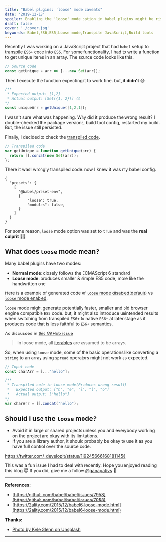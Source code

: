 ```yaml
---
title: "Babel plugins: 'loose' mode caveats"
date: '2019-12-18'
spoiler: Enabling the 'loose' mode option in babel plugins might be risky?
draft: false
cover: './cover.jpg'
keywords: Babel,ES6,ES5,Loose mode,Transpile JavaScript,Build tools
---
```


Recently I was working on a JavaScript project that had `babel` setup to
transpile `ES6+` code into `ES5`. For some functionality, I had to write a function
to get unique items in an array. The source code looks like this.

```js
// Source code
const getUnique = arr => [...new Set(arr)];
```

Then I execute the function expecting it to work fine. but, **it didn't** 😅

```js
/**
 * Expected output: [1,2]
 * Actual output: [Set({1, 2})] 😮
*/
const uniqueArr = getUnique([1,2,1]);
```

I wasn't sure what was happening. Why did it produce the wrong result?
I double-checked the package versions, build tool config, restarted my build.
But, the issue still persisted.

Finally, I decided to check the [transpiled code][set transpile].

```js
// Transpiled code
var getUnique = function getUnique(arr) {
  return [].concat(new Set(arr));
};
```

There it was! wrongly transpiled code. now I knew it was my babel config.

```json{6}
{
  "presets": {
    [
      "@babel/preset-env",
      {
          "loose": true,
          "modules": false,
      }
    ]
  }
}
```

For some reason, `loose` mode option was set to `true` and was the **real culprit** 🙆‍♂️

## What does `loose` mode mean?

Many babel plugins have two modes:

- **Normal mode**: closely follows the ECMAScript 6 standard
- **Loose mode**: produces smaller & simple ES5 code, more like the handwritten one

Here is a example of generated code of [`loose` mode disabled(default)][loose mode disabled] vs
[`loose` mode enabled][loose mode enabled].

`loose` mode might generate potentially faster, smaller and old browser engine compatible `ES5` code. but,
it might also introduce unintended results when switching from transpiled `ES6+` to native `ES6+` at
later stage as it produces code that is less faithful to `ES6+` semantics.

As discussed in [this GitHub issue][github issue]

> In loose mode, all [iterables](https://javascript.info/iterable) are assumed to be arrays.

So, when using `loose` mode, some of the basic operations like converting a `string`
to an array using `spread` operators might not work as expected.

```js
// Input code
const charArr = [..."hello"];

/**
 * Transpiled code in loose mode(Produces wrong result)
 *   Expected output: ["h", "e", "l", "l", "o"]
 *   Actual output: ["hello"]
*/
var charArr = [].concat("hello");
```

## Should I use the `loose` mode?

- Avoid it in large or shared projects unless you and everybody working on the project are okay with its limitations.
- If you are a library author, it should probably be okay to use it as you have full control over the source code.

https://twitter.com/_developit/status/1192456661681811458

This was a fun issue I had to deal with recently. Hope you enjoyed reading this blog 😇
If you did, give me a follow [@ganapativs](https://twitter.com/ganapativs) 🙌

[github issue]: https://github.com/babel/babel/issues/7958#issuecomment-389916364
[set transpile]: https://babeljs.io/en/repl#?browsers=&build=&builtIns=false&spec=false&loose=true&code_lz=MYewdgzgLgBA5gUygVTASwI4FcEwLwwCGATsfgHwwDaAdHWAgO4wDKSAFCcQJQC6A3EA&debug=false&forceAllTransforms=false&shippedProposals=false&circleciRepo=&evaluate=false&fileSize=false&timeTravel=false&sourceType=module&lineWrap=true&presets=env&prettier=false&targets=&version=7.7.4&externalPlugins=
[loose mode disabled]: https://babeljs.io/en/repl#?browsers=&build=&builtIns=false&spec=false&loose=false&code_lz=MYewdgzgLgBAtgUwE4HMEEElIIYE8IwC8MAFNlgIwA0M5SATAJREB8MA2gHTd3Uzec69ALoBuIA&debug=false&forceAllTransforms=false&shippedProposals=false&circleciRepo=&evaluate=false&fileSize=false&timeTravel=false&sourceType=module&lineWrap=true&presets=env&prettier=false&targets=&version=7.7.4&externalPlugins=
[loose mode enabled]: https://babeljs.io/en/repl#?browsers=&build=&builtIns=false&spec=false&loose=true&code_lz=MYewdgzgLgBAtgUwE4HMEEElIIYE8IwC8MAFNlgIwA0M5SATAJREB8MA2gHTd3Uzec69ALoBuIA&debug=false&forceAllTransforms=false&shippedProposals=false&circleciRepo=&evaluate=false&fileSize=false&timeTravel=false&sourceType=module&lineWrap=true&presets=env&prettier=false&targets=&version=7.7.4&externalPlugins=

---

**References:**

- [https://github.com/babel/babel/issues/7958](https://github.com/babel/babel/issues/7958)
- [https://2ality.com/2015/12/babel6-loose-mode.html](https://2ality.com/2015/12/babel6-loose-mode.html)

**Thanks:**

- [Photo by Kyle Glenn on Unsplash](https://unsplash.com/photos/IFLgWYlT2fI)

---
